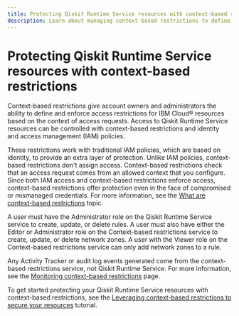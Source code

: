 ```yaml
---
title: Protecting Qiskit Runtime Service resources with context-based restrictions
description: Learn about managing context-based restrictions to define and enforce restrictions on resources. 
---
```


# Protecting Qiskit Runtime Service resources with context-based restrictions

Context-based restrictions give account owners and administrators the ability to define and enforce access restrictions for IBM Cloud&reg; resources based on the context of access requests. Access to Qiskit Runtime Service resources can be controlled with context-based restrictions and identity and access management (IAM) policies.

These restrictions work with traditional IAM policies, which are based on identity, to provide an extra layer of protection. Unlike IAM policies, context-based restrictions don't assign access. Context-based restrictions check that an access request comes from an allowed context that you configure. Since both IAM access and context-based restrictions enforce access, context-based restrictions offer protection even in the face of compromised or mismanaged credentials. For more information, see the [What are context-based restrictions](https://cloud.ibm.com/docs/account?topic=account-context-restrictions-whatis) topic.

A user must have the Administrator role on the Qiskit Runtime Service service to create, update, or delete rules. A user must also have either the Editor or Administrator role on the Context-based restrictions service to create, update, or delete network zones. A user with the Viewer role on the Context-based restrictions service can only add network zones to a rule.

Any Activity Tracker or audit log events generated come from the context-based restrictions service, not Qiskit Runtime Service. For more information, see the [Monitoring context-based restrictions](https://cloud.ibm.com/docs/account?topic=account-cbr-monitor) page.

To get started protecting your Qiskit Runtime Service resources with context-based restrictions, see the [Leveraging context-based restrictions to secure your resources](https://cloud.ibm.com/docs/account?topic=account-context-restrictions-tutorial) tutorial.
